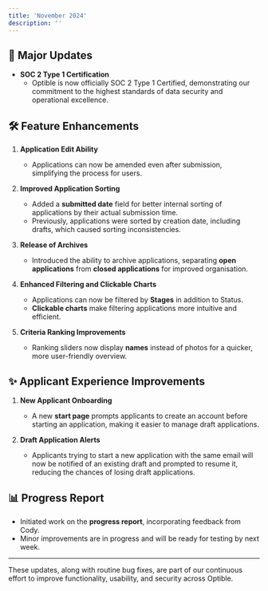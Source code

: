 ```yaml
---
title: 'November 2024'
description: ''
---
```



## 🚀 **Major Updates**
- **SOC 2 Type 1 Certification**
  - Optible is now officially SOC 2 Type 1 Certified, demonstrating our commitment to the highest standards of data security and operational excellence.

## 🛠️ **Feature Enhancements**
1. **Application Edit Ability**
   - Applications can now be amended even after submission, simplifying the process for users.

2. **Improved Application Sorting**
   - Added a **submitted date** field for better internal sorting of applications by their actual submission time.
   - Previously, applications were sorted by creation date, including drafts, which caused sorting inconsistencies.

3. **Release of Archives**
   - Introduced the ability to archive applications, separating **open applications** from **closed applications** for improved organisation.

4. **Enhanced Filtering and Clickable Charts**
   - Applications can now be filtered by **Stages** in addition to Status.
   - **Clickable charts** make filtering applications more intuitive and efficient.

5. **Criteria Ranking Improvements**
   - Ranking sliders now display **names** instead of photos for a quicker, more user-friendly overview.

## ✨ **Applicant Experience Improvements**
1. **New Applicant Onboarding**
   - A new **start page** prompts applicants to create an account before starting an application, making it easier to manage draft applications.

2. **Draft Application Alerts**
   - Applicants trying to start a new application with the same email will now be notified of an existing draft and prompted to resume it, reducing the chances of losing draft applications.

## 📊 **Progress Report**
- Initiated work on the **progress report**, incorporating feedback from Cody.
- Minor improvements are in progress and will be ready for testing by next week.

---

These updates, along with routine bug fixes, are part of our continuous effort to improve functionality, usability, and security across Optible.
